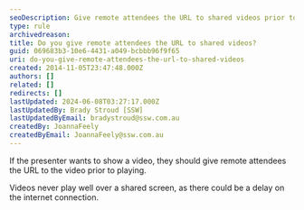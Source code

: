 ```yaml
---
seoDescription: Give remote attendees the URL to shared videos prior to playing for seamless viewing experiences.
type: rule
archivedreason:
title: Do you give remote attendees the URL to shared videos?
guid: 069683b3-10e6-4431-a049-bcbbb96f9f65
uri: do-you-give-remote-attendees-the-url-to-shared-videos
created: 2014-11-05T23:47:48.000Z
authors: []
related: []
redirects: []
lastUpdated: 2024-06-08T03:27:17.000Z
lastUpdatedBy: Brady Stroud [SSW]
lastUpdatedByEmail: bradystroud@ssw.com.au
createdBy: JoannaFeely
createdByEmail: JoannaFeely@ssw.com.au
---
```


If the presenter wants to show a video, they should give remote attendees the URL to the video prior to playing.

Videos never play well over a shared screen, as there could be a delay on the internet connection.
